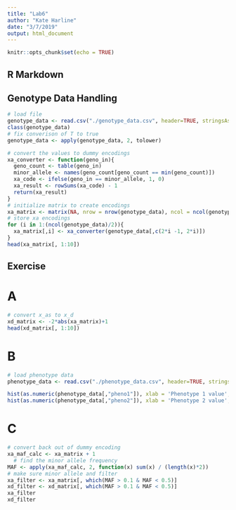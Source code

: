 ```yaml
---
title: "Lab6"
author: "Kate Harline"
date: "3/7/2019"
output: html_document
---
```


```r
knitr::opts_chunk$set(echo = TRUE)
```

## R Markdown

## Genotype Data Handling
```r
# load file
genotype_data <- read.csv("./genotype_data.csv", header=TRUE, stringsAsFactors = FALSE, row.names = 1, colClasses = "character")
class(genotype_data)
# fix converison of T to true
genotype_data <- apply(genotype_data, 2, tolower)

# convert the values to dummy encodings
xa_converter <- function(geno_in){
  geno_count <- table(geno_in)
  minor_allele <- names(geno_count[geno_count == min(geno_count)])
  xa_code <- ifelse(geno_in == minor_allele, 1, 0)
  xa_result <- rowSums(xa_code) - 1
  return(xa_result)
}
# initialize matrix to create encodings
xa_matrix <- matrix(NA, nrow = nrow(genotype_data), ncol = ncol(genotype_data)/2)
# store xa encodings
for (i in 1:(ncol(genotype_data)/2)){
  xa_matrix[,i] <- xa_converter(genotype_data[,c(2*i -1, 2*i)])
}
head(xa_matrix[, 1:10])

```
## Exercise

# A
```r
# convert x_as to x_d
xd_matrix <- -2*abs(xa_matrix)+1
head(xd_matrix[, 1:10])
```
# B

```r
# load phenotype data
phenotype_data <- read.csv("./phenotype_data.csv", header=TRUE, stringsAsFactors = FALSE, row.names = 1, colClasses = "character")

hist(as.numeric(phenotype_data[,"pheno1"]), xlab = 'Phenotype 1 value', main = 'Phenotype 1 Distribution')
hist(as.numeric(phenotype_data[,"pheno2"]), xlab = 'Phenotype 2 value', main = 'Phenotype 2 Distribution')


```

# C

```r
# convert back out of dummy encoding
xa_maf_calc <- xa_matrix + 1
  # find the minor allele frequency 
MAF <- apply(xa_maf_calc, 2, function(x) sum(x) / (length(x)*2))
# make sure minor allele and filter
xa_filter <- xa_matrix[, which(MAF > 0.1 & MAF < 0.5)]
xd_filter <- xd_matrix[, which(MAF > 0.1 & MAF < 0.5)]
xa_filter
xd_filter
```